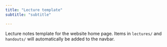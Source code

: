 ```yaml
---
title: "Lecture template"
subtitle: "subtitle"

---
```


Lecture notes template for the website home page.  Items in `lectures/` and `handouts/` will automatically be added to the navbar.
